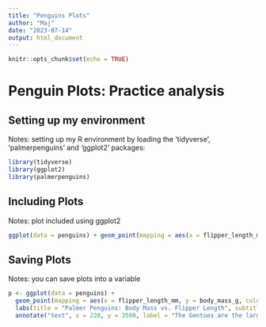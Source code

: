 ```yaml
---
title: "Penguins Plots"
author: "Maj"
date: "2023-07-14"
output: html_document
---
```


```r
knitr::opts_chunk$set(echo = TRUE)
```

# Penguin Plots: Practice analysis

## Setting up my environment
Notes: setting up my R environment by loading the 'tidyverse', 'palmerpenguins' and 'ggplot2' packages:
```r
library(tidyverse)
library(ggplot2)
library(palmerpenguins)
```

## Including Plots

Notes: plot included using ggplot2
```r
ggplot(data = penguins) + geom_point(mapping = aes(x = flipper_length_mm, y = body_mass_g))
```

##  Saving Plots
Notes: you can save plots into a variable
```r
p <- ggplot(data = penguins) + 
  geom_point(mapping = aes(x = flipper_length_mm, y = body_mass_g, color = species)) +
  labs(title = "Palmer Penguins: Body Mass vs. Flipper Length", subtitle = "Sample of Three Penguin Species", caption = "Data collected by Dr. Kristen Gorman") +
  annotate("text", x = 220, y = 3500, label = "The Gentoos are the largest", color = "purple", fontface = "bold", size = 4.5, angle = 25)

```

